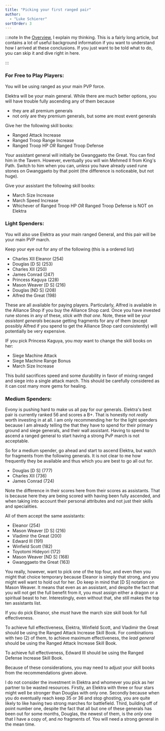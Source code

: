 ```yaml
---
title: "Picking your first ranged pair"
author: 
  - "Luke Schierer"
sortOrder: 3
---
```

:::note
In the [Overview][], I explain my thinking.  This is a fairly long article, but
contains a lot of useful background information if you want to understand how I
arrived at these conclusions. If you just want to be told what to do, you can
skip it and dive right in here. 

[Overview]: <overview>
:::
### For Free to Play Players:

You will be using ranged as your main PVP force.

Elektra will be your main general.  While there are much better options,
you will have trouble fully ascending any of them because 
* they are all premium generals 
* not only are they premium generals, but some are most event generals

Give her the following skill books:
* Ranged Attack Increase
* Ranged Troop Range Increase
* Ranged Troop HP *OR* Ranged Troop Defense

Your assistant general will initially be Gwanggaeto the Great.  You can find
him in the Tavern.  However, eventually you will win Mehmed II from King's
Path.  Switch to him when you can, *unless* you have already used rune stones
on Gwanggaeto by that point (the difference is noticeable, but not huge).

Give your assistant the following skill books:
* March Size Increase
* March Speed Increase
* Whichever of Ranged Troop HP *OR* Ranged Troop Defense is NOT on Elektra

### Light Spenders:

You will also use Elektra as your main ranged General, and this pair will be
your main PVP march.

Keep your eye out for any of the following (this is a ordered list)

* Charles XII Eleanor (254)
* Douglas [D S] (253)
* Charles XII (250)
* James Conrad (247)
* Princess Kaguya (228)
* Mason Weaver [D S] (216)
* Douglas [ND S] (208)
* Alfred the Great (198)

These are all available for paying players. Particularly, Alfred is available
in the Alliance Shop if you buy the Alliance Shop card.  Once you have invested
rune stones in any of these, *stick with that one*.  Note, these will be your
*assistant generals* because getting fragments for any of them (except possibly
Alfred if you spend to get the Alliance Shop card consistently) will
potentially be very expensive.

IF you pick Princess Kaguya, you *may* want to change the skill books on her:
* Siege Machine Attack
* Siege Machine Range Bonus
* March Size Increase

This build sacrifices speed and some durability in favor of mixing ranged and
siege into a single attack march.  This should be carefully considered as it
can cost many more gems for healing.

### Medium Spenders:

Evony is pushing hard to make us all pay for our generals.  Elektra's best pair 
is currently ranked 56 and scores a B+.  That is honestly not *really* worth 
investing in at all.  I am only recommending her for the light spenders because
I am already telling the that they have to spend for their primary ground and 
siege generals, and their wall assistant.  Having to spend to ascend a ranged
general to start having a strong PvP march is not acceptable. 

So for a medium spender, go ahead and start to ascend Elektra, but watch for
fragments from the following generals.  It is not clear to me how frequently they
be available and thus which you are best to go all out for.

* Douglas [D S] (777)
* Charles XII (736)
* James Conrad (724)

Note the difference in their scores here from their scores as assistants.  That 
is because here they are being scored with having been fully ascended, and when
taking into account their personal attributes and not just their skills and
specialities.  

All of them accept the same assistants:
* Eleanor (254)
* Mason Weaver [D S] (216)
* Vladimir the Great (200)
* Edward III (191)
* Winfield Scott (182)
* Toyotomi Hideyori (172)
* Mason Weaver [ND S] (168)
* Gwanggaeto the Great (163)

You really, however, want to pick one of the top four, and even then you might
that choice temporary because Eleanor is simply that strong, and you might well
want to hold out for her.  Do keep in mind that [D S] notation on Mason Weaver.
It means that even as an assistant, and despite the fact that you will not get 
the full benefit from it, you must assign either a dragon or a spiritual beast
to her. Interestingly, even without that, she still makes the top ten assistants 
list.

If you do pick Eleanor, she *must* have the march size skill book for full
effectiveness. 

To achieve full effectiveness, Elektra, Winfield Scott, and Vladimir the Great 
should be using the Ranged Attack Increase Skill Book.  For combinations with 
two (2) of them, to achieve maximum effectiveness, the *lead general* should 
be using the Ranged Attack Increase Skill Book.

To achieve full effectiveness, Edward III should be using the Ranged Defense 
Increase Skill Book.

Because of these considerations, you may need to adjust your skill books from 
the recommendations given above. 

I do not consider the investment in Elektra and whomever you pick as her partner
to be wasted resources.  Firstly, an Elektra with three or four stars might well 
be stronger than Douglas with only one.  Secondly because when you do eventually 
reach keep 35 or 36 and stop ghosting, you are quite likely to like having two 
strong marches for battlefield.   Third, building off of point number one, 
despite the fact that all but one of these generals has been out for some months,
Douglas, the newest of them, is the *only* one that I have a copy of, and *no* 
fragments of.  You will need a strong general in the mean time. 

